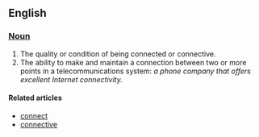 == English ==
=== [[Noun]] ===

# The quality or condition of being connected or connective. 
# The ability to make and maintain a connection between two or more points in a telecommunications system: ''a phone company that offers excellent Internet connectivity.''

==== Related articles ====

* [[connect]]
* [[connective]]